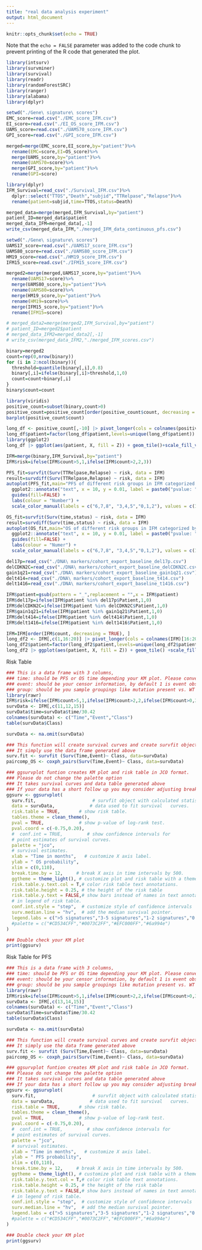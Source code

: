 ```yaml
---
title: "real data analysis experiment"
output: html_document
---
```


```r
knitr::opts_chunk$set(echo = TRUE)
```


Note that the `echo = FALSE` parameter was added to the code chunk to prevent printing of the R code that generated the plot.

```r
library(intsurv)
library(survminer)
library(survival)
library(readr)
library(randomForestSRC)
library(ranger)
library(alabama)
library(dplyr)
```

```r
setwd("./Gene\ signature\ scores")
EMC_score=read.csv("./EMC_score_IFM.csv")
EI_score=read.csv("./EI_OS_score_IFM.csv")
UAMS_score=read.csv("./UAMS70_score_IFM.csv")
GPI_score=read.csv("./GPI_score_IFM.csv")
```

```r
merged=merge(EMC_score,EI_score,by="patient")%>%
  rename(EMC=score,EI=OS_score)%>%
  merge(UAMS_score,by="patient")%>%
  rename(UAMS70=score)%>%
  merge(GPI_score,by="patient")%>%
  rename(GPI=score)
```

```r
library(dplyr)
IFM_Survival=read_csv("./Survival_IFM.csv")%>%
  dplyr::select("TTOS","Death","subjid","TTRelpase","Relapse")%>%
  rename(patient=subjid,time=TTOS,status=Death)
```
```r
merged_data=merge(merged,IFM_Survival,by="patient")
patient_ID=merged_data$patient
merged_data_IFM=merged_data[,-1]
write_csv(merged_data_IFM,"./merged_IFM_data_continuous_pfs.csv")
```

```r
setwd("./Gene\ signature\ scores")
UAMS17_score=read.csv("./UAMS17_score_IFM.csv")
UAMS80_score=read.csv("./UAMS80_score_IFM.csv")
HM19_score=read.csv("./HM19_score_IFM.csv")
IFM15_score=read.csv("./IFM15_score_IFM.csv")
```

```r
merged2=merge(merged,UAMS17_score,by="patient")%>%
  rename(UAMS17=score)%>%
  merge(UAMS80_score,by="patient")%>%
  rename(UAMS80=score)%>%
  merge(HM19_score,by="patient")%>%
  rename(HM19=score)%>%
  merge(IFM15_score,by="patient")%>%
  rename(IFM15=score)
```

```r
# merged_data2=merge(merged2,IFM_Survival,by="patient")
# patient_ID=merged2$patient
# merged_data_IFM2=merged_data2[,-1]
# write_csv(merged_data_IFM2,"./merged_IFM_scores.csv")
```

```r
binary=merged2
count=rep(0,nrow(binary))
for (i in 2:ncol(binary)){
  threshold=quantile(binary[,i],0.8)
  binary[,i]=ifelse(binary[,i]>threshold,1,0)
  count=count+binary[,i]
}
binary$count=count
```
```r
library(viridis)
positive_count=subset(binary,count>0)
positive_count=positive_count[order(positive_count$count, decreasing = TRUE), ]
barplot(positive_count$count)

long_df <- positive_count[,-10] |> pivot_longer(cols = colnames(positive_count)[-c(1,10)], names_to = "X", values_to = "Z")
long_df$patient=factor(long_df$patient,levels=unique(long_df$patient))
library(ggplot2)
long_df |> ggplot(aes(patient, X, fill = Z)) + geom_tile()+scale_fill_viridis()
```



```r
IFM=merge(binary,IFM_Survival,by="patient")
IFM$risk=ifelse(IFM$count>5,1,ifelse(IFM$count>2,2,3))

PFS_fit=survfit(Surv(TTRelpase,Relapse) ~ risk, data = IFM)
result=survdiff(Surv(TTRelpase,Relapse) ~ risk, data = IFM)
autoplot(PFS_fit,main="PFS of different risk groups in IFM categorized by \nthe number of signatures indicating high risk",conf.int = F)+
  ggplot2::annotate("text", x = 10, y = 0.01, label = paste0("pvalue: ", sprintf("%.2e", result$pvalue)) , size = 3, hjust = 0)+
  guides(fill=FALSE) +
  labs(colour = "Number") +
  scale_color_manual(labels = c("6,7,8", "3,4,5","0,1,2"), values = c(1, 2,3))

OS_fit=survfit(Surv(time,status) ~ risk, data = IFM)
result=survdiff(Surv(time,status) ~ risk, data = IFM)
autoplot(OS_fit,main="OS of different risk groups in IFM categorized by \nthe number of signatures indicating high risk",conf.int = F)+
  ggplot2::annotate("text", x = 10, y = 0.01, label = paste0("pvalue: ", sprintf("%.2e", result$pvalue)) , size = 3, hjust = 0)+
  guides(fill=FALSE) +
  labs(colour = "Numer") +
  scale_color_manual(labels = c("6,7,8", "3,4,5","0,1,2"), values = c(1, 2,3))
```

```r
del17p=read_csv("./DNA\ markers/cohort_export_baseline_del17p.csv")
delCDKN2C=read_csv("./DNA\ markers/cohort_export_baseline_delCDKN2C.csv")
gain1q21=read_csv("./DNA\ markers/cohort_export_baseline_gain1q21.csv")
delt414=read_csv("./DNA\ markers/cohort_export_baseline_t414.csv")
delt1416=read_csv("./DNA\ markers/cohort_export_baseline_t1416.csv")
```
```r
IFM$patient=gsub(pattern = "_",replacement = "",x = IFM$patient)
IFM$del17p=ifelse(IFM$patient %in% del17p$Patient,1,0)
IFM$delCDKN2C=ifelse(IFM$patient %in% delCDKN2C$Patient,1,0)
IFM$gain1q21=ifelse(IFM$patient %in% gain1q21$Patient,1,0)
IFM$delt414=ifelse(IFM$patient %in% delt414$Patient,1,0)
IFM$delt1416=ifelse(IFM$patient %in% delt1416$Patient,1,0)
```

```r
IFM=IFM[order(IFM$count, decreasing = TRUE), ]
long_df2 <- IFM[,c(1,16:20)] |> pivot_longer(cols = colnames(IFM)[16:20], names_to = "X", values_to = "Z")
long_df2$patient=factor(long_df2$patient,levels=unique(long_df2$patient))
long_df2 |> ggplot(aes(patient, X, fill = Z)) + geom_tile() +scale_fill_viridis()
```

Risk Table
```r
### This is a data frame with 3 columns,
### time: should be PFS or OS time depending your KM plot. Please convert your time to months if it is coded as days or years
### event: should be your censor information, by default 1 is event observed, 0 ins censor
### group: should be you sample groupings like mutation present vs. WT vs. deletion etc.
library(rawr)
IFM$risk=ifelse(IFM$count>5,1,ifelse(IFM$count>2,2,ifelse(IFM$count>0,3,4)))
survData <- IFM[,c(11,12,15)]
survData$time=survData$time/30.42
colnames(survData) <- c("Time","Event","Class")
table(survData$Class)

survData <- na.omit(survData)

### This function will create survival curves and create survfit object required for plotting below.
### It simply use the data frame generated above
surv.fit <- survfit (Surv(Time,Event)~ Class, data=survData)
paircomp_OS <- coxph_pairs(Surv(Time,Event)~ Class, data=survData)

### ggsurvplot funtion creates KM plot and risk table in JCO format. 
### Please do not change the palette option
### It takes survival curves and data table generated above
### If your data has a short follow up you may consider adjusting break.time.by = 6 to add a risk table entry for every 6 months instead of 12 months 
ggsurv <- ggsurvplot(
  surv.fit,                     # survfit object with calculated statistics.
  data = survData,             # data used to fit survival   curves.
  risk.table = TRUE,       # show risk table.
  tables.theme = clean_theme(),
  pval = TRUE,             # show p-value of log-rank test.
  pval.coord = c(-0.75,0.20),
  #  conf.int = TRUE,         # show confidence intervals for 
  # point estimates of survival curves.
  palette = "jco",
  # survival estimates.
  xlab = "Time in months",   # customize X axis label. 
  ylab = " OS probability",
  xlim = c(0,110),
  break.time.by = 12,     # break X axis in time intervals by 500.
  ggtheme = theme_light(), # customize plot and risk table with a theme.
  risk.table.y.text.col = T,# color risk table text annotations.
  risk.table.height = 0.25, # the height of the risk table
  risk.table.y.text = FALSE,# show bars instead of names in text annotations
  # in legend of risk table.
  conf.int.style = "step",  # customize style of confidence intervals
  surv.median.line = "hv",  # add the median survival pointer.
  legend.labs = c(">5 signatures","3-5 signatures","1-2 signatures","0 signatures"),    # change legend labels, please double check your edited labels here and your input data!!
  #palette = c("#CD534CFF","#0073C2FF","#EFC000FF","#6a994e")
)

### Double check your KM plot
print(ggsurv)
```
Risk Table for PFS
```r
### This is a data frame with 3 columns,
### time: should be PFS or OS time depending your KM plot. Please convert your time to months if it is coded as days or years
### event: should be your censor information, by default 1 is event observed, 0 ins censor
### group: should be you sample groupings like mutation present vs. WT vs. deletion etc.
library(rawr)
IFM$risk=ifelse(IFM$count>5,1,ifelse(IFM$count>2,2,ifelse(IFM$count>0,3,4)))
survData <- IFM[,c(13,14,15)]
colnames(survData) <- c("Time","Event","Class")
survData$Time=survData$Time/30.42
table(survData$Class)

survData <- na.omit(survData)

### This function will create survival curves and create survfit object required for plotting below.
### It simply use the data frame generated above
surv.fit <- survfit (Surv(Time,Event)~ Class, data=survData)
paircomp_OS <- coxph_pairs(Surv(Time,Event)~ Class, data=survData)

### ggsurvplot funtion creates KM plot and risk table in JCO format. 
### Please do not change the palette option
### It takes survival curves and data table generated above
### If your data has a short follow up you may consider adjusting break.time.by = 6 to add a risk table entry for every 6 months instead of 12 months 
ggsurv <- ggsurvplot(
  surv.fit,                     # survfit object with calculated statistics.
  data = survData,             # data used to fit survival   curves.
  risk.table = TRUE,       # show risk table.
  tables.theme = clean_theme(),
  pval = TRUE,             # show p-value of log-rank test.
  pval.coord = c(-0.75,0.20),
  #  conf.int = TRUE,         # show confidence intervals for 
  # point estimates of survival curves.
  palette = "jco",
  # survival estimates.
  xlab = "Time in months",   # customize X axis label. 
  ylab = " PFS probability",
  xlim = c(0,110),
  break.time.by = 12,     # break X axis in time intervals by 500.
  ggtheme = theme_light(), # customize plot and risk table with a theme.
  risk.table.y.text.col = T,# color risk table text annotations.
  risk.table.height = 0.25, # the height of the risk table
  risk.table.y.text = FALSE,# show bars instead of names in text annotations
  # in legend of risk table.
  conf.int.style = "step",  # customize style of confidence intervals
  surv.median.line = "hv",  # add the median survival pointer.
  legend.labs = c(">5 signatures","3-5 signatures","1-2 signatures","0 signatures"),    # change legend labels, please double check your edited labels here and your input data!!
  #palette = c("#CD534CFF","#0073C2FF","#EFC000FF","#6a994e")
)

### Double check your KM plot
print(ggsurv)
```

